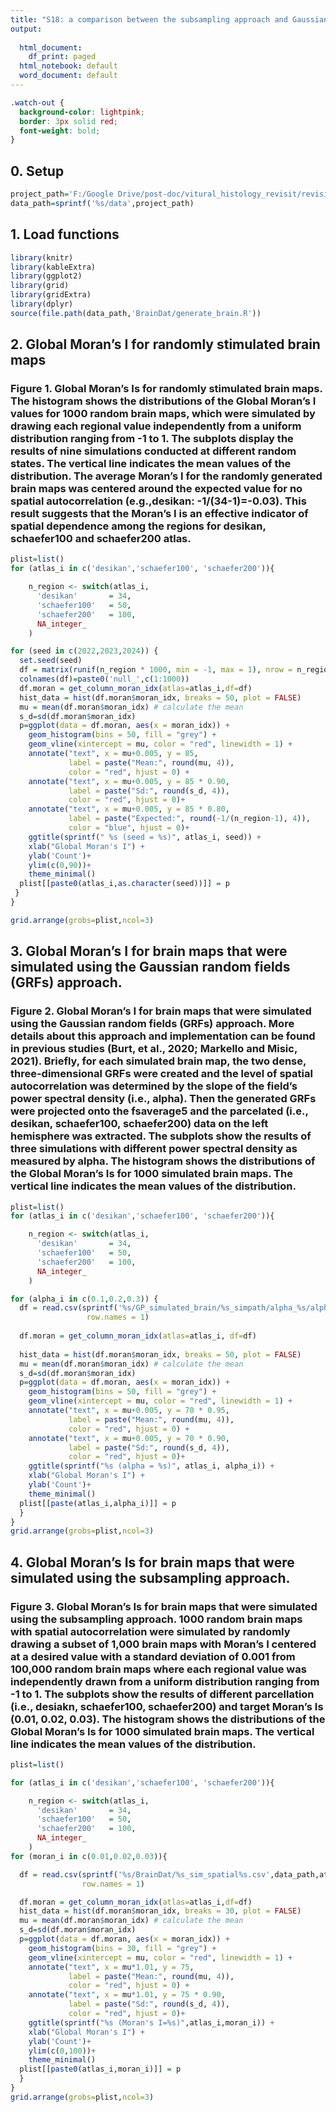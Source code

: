 ---
title: "S18: a comparison between the subsampling approach and Gaussian random fields (GRFs) approach in simulating random Desikan data with spatial autocorrelation as measured by Global Moran's I"
output:
  
  html_document:
    df_print: paged
  html_notebook: default
  word_document: default
---

```{css, echo=FALSE}
.watch-out {
  background-color: lightpink;
  border: 3px solid red;
  font-weight: bold;
}
```

## 0. Setup
```{r echo=TRUE, message=FALSE, warning=FALSE, paged.print=FALSE}
project_path='F:/Google Drive/post-doc/vitural_histology_revisit/revision_code'
data_path=sprintf('%s/data',project_path)
```

## 1. Load functions

```{r echo=TRUE, message=FALSE, warning=FALSE}
library(knitr)
library(kableExtra)
library(ggplot2)
library(grid)
library(gridExtra)
library(dplyr)
source(file.path(data_path,'BrainDat/generate_brain.R'))

```

## 2. Global Moran's I for randomly stimulated brain maps
### Figure 1. Global Moran's Is for randomly stimulated brain maps. The histogram shows the distributions of the Global Moran’s I values for 1000 random brain maps, which were simulated by drawing each regional value independently from a uniform distribution ranging from -1 to 1. The subplots display the results of nine simulations conducted at different random states. The vertical line indicates the mean values of the distribution. The average Moran's I for the randomly generated brain maps was centered around the expected value for no spatial autocorrelation (e.g.,desikan: -1/(34-1)=-0.03). This result suggests that the Moran's I is an effective indicator of spatial dependence among the regions for desikan, schaefer100 and schaefer200 atlas.
```{r,warning=F,fig.height=12, fig.width=10}
plist=list()
for (atlas_i in c('desikan','schaefer100', 'schaefer200')){

    n_region <- switch(atlas_i,
      'desikan'       = 34,
      'schaefer100'   = 50,
      'schaefer200'   = 100,
      NA_integer_
    )

for (seed in c(2022,2023,2024)) {
  set.seed(seed)
  df = matrix(runif(n_region * 1000, min = -1, max = 1), nrow = n_region)
  colnames(df)=paste0('null_',c(1:1000))
  df.moran = get_column_moran_idx(atlas=atlas_i,df=df)
  hist_data = hist(df.moran$moran_idx, breaks = 50, plot = FALSE)
  mu = mean(df.moran$moran_idx) # calculate the mean
  s_d=sd(df.moran$moran_idx)
  p=ggplot(data = df.moran, aes(x = moran_idx)) +
    geom_histogram(bins = 50, fill = "grey") +
    geom_vline(xintercept = mu, color = "red", linewidth = 1) +
    annotate("text", x = mu+0.005, y = 85, 
             label = paste("Mean:", round(mu, 4)), 
             color = "red", hjust = 0) +
    annotate("text", x = mu+0.005, y = 85 * 0.90, 
             label = paste("Sd:", round(s_d, 4)), 
             color = "red", hjust = 0)+
    annotate("text", x = mu+0.005, y = 85 * 0.80, 
             label = paste("Expected:", round(-1/(n_region-1), 4)), 
             color = "blue", hjust = 0)+
    ggtitle(sprintf(" %s (seed = %s)", atlas_i, seed)) +
    xlab("Global Moran's I") +
    ylab('Count')+
    ylim(c(0,90))+
    theme_minimal()
  plist[[paste0(atlas_i,as.character(seed))]] = p
 }
}

grid.arrange(grobs=plist,ncol=3)
```


## 3. Global Moran's I for brain maps that were simulated using the Gaussian random fields (GRFs) approach.
### Figure 2. Global Moran's I for brain maps that were simulated using the Gaussian random fields (GRFs) approach. More details about this approach and implementation can be found in previous studies (Burt, et al., 2020; Markello and Misic, 2021). Briefly, for each simulated brain map, the two dense, three-dimensional GRFs were created and the level of spatial autocorrelation was determined by the slope of the field's power spectral density (i.e., alpha). Then the generated GRFs were projected onto the fsaverage5 and the parcelated (i.e., desikan, schaefer100, schaefer200) data on the left hemisphere was extracted. The subplots show the results of three simulations with different power spectral density as measured by alpha. The histogram shows the distributions of the Global Moran’s Is for 1000 simulated brain maps. The vertical line indicates the mean values of the distribution.

```{r,warning=F,fig.height=12, fig.width=10}

plist=list()
for (atlas_i in c('desikan','schaefer100', 'schaefer200')){

    n_region <- switch(atlas_i,
      'desikan'       = 34,
      'schaefer100'   = 50,
      'schaefer200'   = 100,
      NA_integer_
    )

for (alpha_i in c(0.1,0.2,0.3)) {
  df = read.csv(sprintf('%s/GP_simulated_brain/%s_simpath/alpha_%s/alpha%s_lh_simbrain.csv',data_path,atlas_i,alpha_i,alpha_i),
                 row.names = 1)
  
  df.moran = get_column_moran_idx(atlas=atlas_i, df=df)
  
  hist_data = hist(df.moran$moran_idx, breaks = 50, plot = FALSE)
  mu = mean(df.moran$moran_idx) # calculate the mean
  s_d=sd(df.moran$moran_idx)
  p=ggplot(data = df.moran, aes(x = moran_idx)) +
    geom_histogram(bins = 50, fill = "grey") +
    geom_vline(xintercept = mu, color = "red", linewidth = 1) +
    annotate("text", x = mu+0.005, y = 70 * 0.95, 
             label = paste("Mean:", round(mu, 4)), 
             color = "red", hjust = 0) +
    annotate("text", x = mu+0.005, y = 70 * 0.90, 
             label = paste("Sd:", round(s_d, 4)), 
             color = "red", hjust = 0)+
    ggtitle(sprintf("%s (alpha = %s)", atlas_i, alpha_i)) +
    xlab("Global Moran's I") +
    ylab('Count')+
    theme_minimal()
  plist[[paste(atlas_i,alpha_i)]] = p
  }
}
grid.arrange(grobs=plist,ncol=3)
```

## 4. Global Moran's Is for brain maps that were simulated using the subsampling approach.
### Figure 3. Global Moran's Is for brain maps that were simulated using the subsampling approach. 1000 random brain maps with spatial autocorrelation were simulated by randomly drawing a subset of 1,000 brain maps with Moran’s I centered at a desired value with a standard deviation of 0.001 from 100,000 random brain maps where each regional value was independently drawn from a uniform distribution ranging from -1 to 1. The subplots show the results of different parcellation (i.e., desiakn, schaefer100, schaefer200) and target Moran’s Is (0.01, 0.02, 0.03). The histogram shows the distributions of the Global Moran’s Is for 1000 simulated brain maps. The vertical line indicates the mean values of the distribution.
```{r,warning=F,fig.height=12, fig.width=10}
plist=list()

for (atlas_i in c('desikan','schaefer100', 'schaefer200')){

    n_region <- switch(atlas_i,
      'desikan'       = 34,
      'schaefer100'   = 50,
      'schaefer200'   = 100,
      NA_integer_
    )
for (moran_i in c(0.01,0.02,0.03)){

  df = read.csv(sprintf('%s/BrainDat/%s_sim_spatial%s.csv',data_path,atlas_i, moran_i),
                row.names = 1)

  df.moran = get_column_moran_idx(atlas=atlas_i,df=df)
  hist_data = hist(df.moran$moran_idx, breaks = 30, plot = FALSE)
  mu = mean(df.moran$moran_idx) # calculate the mean
  s_d=sd(df.moran$moran_idx)
  p=ggplot(data = df.moran, aes(x = moran_idx)) +
    geom_histogram(bins = 30, fill = "grey") +
    geom_vline(xintercept = mu, color = "red", linewidth = 1) +
    annotate("text", x = mu*1.01, y = 75, 
             label = paste("Mean:", round(mu, 4)), 
             color = "red", hjust = 0) +
    annotate("text", x = mu*1.01, y = 75 * 0.90, 
             label = paste("Sd:", round(s_d, 4)), 
             color = "red", hjust = 0)+
    ggtitle(sprintf("%s (Moran's I=%s)",atlas_i,moran_i)) +
    xlab("Global Moran's I") +
    ylab('Count')+
    ylim(c(0,100))+
    theme_minimal()
  plist[[paste0(atlas_i,moran_i)]] = p
  }
}
grid.arrange(grobs=plist,ncol=3)
```




